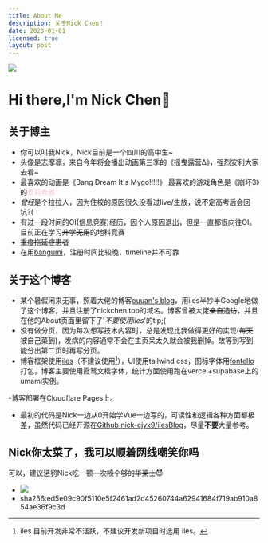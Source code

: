 ```yaml
---
title: About Me
description: 关于Nick Chen！
date: 2023-01-01
licensed: true
layout: post
---
```



<img src="https://avatars.githubusercontent.com/u/119087246" class="w-32 float-right"></img>

# Hi there,I'm Nick Chen👋

## 关于博主

- 你可以叫我Nick，Nick目前是一个四川的高中生~
- 头像是志摩凛，来自今年将会播出动画第三季的《摇曳露营Δ》，强烈安利大家去看~
- 最喜欢的动画是《Bang Dream It's Mygo!!!!!》,最喜欢的游戏角色是《崩坏3》的<font color="#f5c7d2">爱莉希雅</font>
- *曾经*是个拉拉人，因为住校的原因很久没看过live/生放，说不定高考后会回坑?(
- 有过一段时间的OI(信息竞赛)经历，因个人原因退出，但是一直都很向往OI。<Heimu>目前正在学习~~升学无用~~的地科竞赛</Heimu>
- ~~重度拖延症患者~~
- 在用[bangumi](https://bgm.tv/user/cjyx9)，注册时间比较晚，timeline并不可靠

## 关于这个博客

- 某个暑假闲来无事，照着大佬的博客[ouuan's blog](https://ouuan.moe/)，用iles半抄半Google地做了这个博客，并且注册了nickchen.top的域名。<Heimu>博客曾被大佬~~亲自造访~~，并且在他的About页面里留下了'*不要使用iles*'的tip;(</Heimu>
- 没有做分页，因为每次想写技术内容时，总是发现比我做得更好的实现(~~每天被自己菜到~~)，发病的内容通常不会在主页呆太久就会被我删掉。故等到写到能分出第二页时再写分页。
- 博客框架使用[iles](https://iles.pages.dev)（不建议使用[^1]），UI使用tailwind css，图标字体用[fontello](https://fontello.com/)打包，博客主要使用霞鹜文楷字体，统计方面使用跑在vercel+supabase上的umami实例。

[^1]: iles 目前开发非常不活跃，不建议开发新项目时选用 iles。

-博客部署在Cloudflare Pages上。

- 最初的代码是Nick一边从0开始学Vue一边写的，可读性和逻辑各种方面都极差，虽然代码已经开源在[Github·nick-cjyx9/ilesBlog](https://github.com/nick-cjyx9/ilesBlog)，尽量**不要**大量参考。

## Nick你太菜了，我可以顺着网线嘲笑你吗

可以，建议惩罚Nick吃一顿~~一次喷个够的华莱士~~😈
- <img src="/about/vme50.jpg" class="w-1/3"/>
- sha256:ed5e09c90f5110e5f2461ad2d45260744a62941684f719ab910a854ae36f9c3d